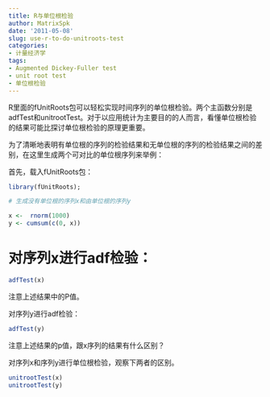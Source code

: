 ```yaml
---
title: R与单位根检验
author: MatrixSpk
date: '2011-05-08'
slug: use-r-to-do-unitroots-test
categories:
- 计量经济学
tags:
- Augmented Dickey-Fuller test
- unit root test
- 单位根检验
---
```

R里面的fUnitRoots包可以轻松实现时间序列的单位根检验。两个主函数分别是adfTest和unitrootTest。对于以应用统计为主要目的的人而言，看懂单位根检验的结果可能比探讨单位根检验的原理更重要。

为了清晰地表明有单位根的序列的检验结果和无单位根的序列的检验结果之间的差别，在这里生成两个可对比的单位根序列来举例：

首先，载入fUnitRoots包：

```R
library(fUnitRoots);

# 生成没有单位根的序列x和由单位根的序列y

x <-  rnorm(1000) 
y <- cumsum(c(0, x)) 
```

# 对序列x进行adf检验：

```r
adfTest(x)
```

注意上述结果中的P值。

对序列y进行adf检验：

```r
adfTest(y) 
```

注意上述结果的p值，跟x序列的结果有什么区别？

对序列x和序列y进行单位根检验，观察下两者的区别。

```r
unitrootTest(x)
unitrootTest(y)
```
